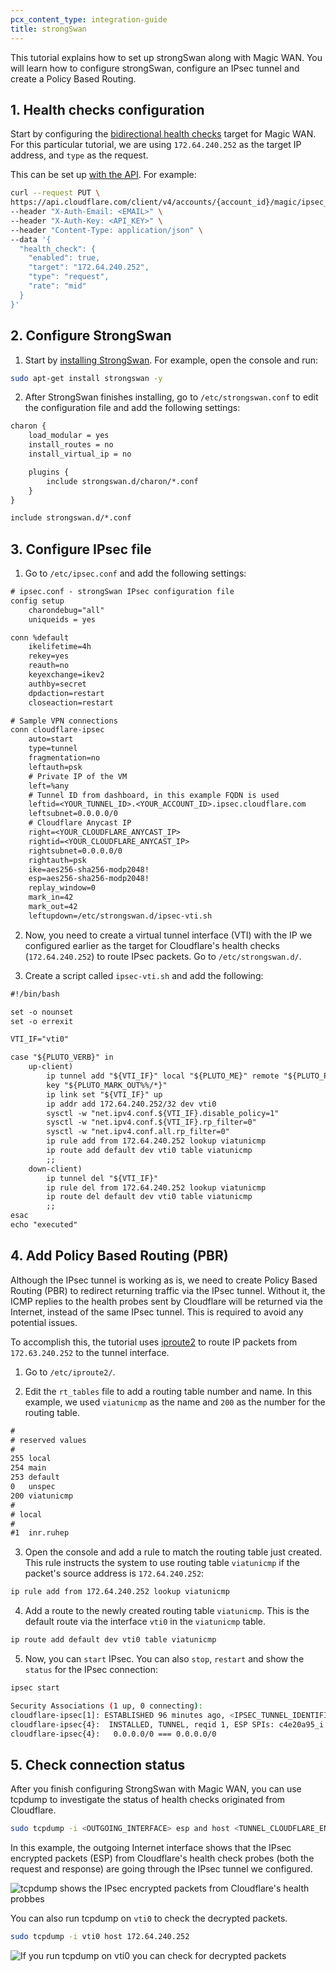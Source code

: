 ```yaml
---
pcx_content_type: integration-guide
title: strongSwan
---
```


This tutorial explains how to set up strongSwan along with Magic WAN. You will learn how to configure strongSwan, configure an IPsec tunnel and create a Policy Based Routing.

## 1. Health checks configuration

Start by configuring the [bidirectional health checks](/magic-wan/configuration/manually/how-to/configure-tunnels/#add-tunnels) target for Magic WAN. For this particular tutorial, we are using `172.64.240.252` as the target IP address, and `type` as the request.

This can be set up [with the API](/api/operations/magic-ipsec-tunnels-update-ipsec-tunnel). For example:

```bash
curl --request PUT \
https://api.cloudflare.com/client/v4/accounts/{account_id}/magic/ipsec_tunnels/{tunnel_id} \
--header "X-Auth-Email: <EMAIL>" \
--header "X-Auth-Key: <API_KEY>" \
--header "Content-Type: application/json" \
--data '{
  "health_check": {
    "enabled": true,
    "target": "172.64.240.252",
    "type": "request",
    "rate": "mid"
  }
}'
```

## 2. Configure StrongSwan

1. Start by [installing StrongSwan](https://docs.strongswan.org/docs/5.9/install/install.html). For example, open the console and run:

```sh
sudo apt-get install strongswan -y
```

2. After StrongSwan finishes installing, go to `/etc/strongswan.conf` to edit the configuration file and add the following settings:

```txt
charon {
    load_modular = yes
    install_routes = no
    install_virtual_ip = no

    plugins {
        include strongswan.d/charon/*.conf
    }
}

include strongswan.d/*.conf
```

## 3. Configure IPsec file

1. Go to `/etc/ipsec.conf` and add the following settings:

```txt
# ipsec.conf - strongSwan IPsec configuration file
config setup
    charondebug="all"
    uniqueids = yes

conn %default
    ikelifetime=4h
    rekey=yes
    reauth=no
    keyexchange=ikev2
    authby=secret
    dpdaction=restart
    closeaction=restart

# Sample VPN connections
conn cloudflare-ipsec
    auto=start
    type=tunnel
    fragmentation=no
    leftauth=psk
    # Private IP of the VM
    left=%any
    # Tunnel ID from dashboard, in this example FQDN is used
    leftid=<YOUR_TUNNEL_ID>.<YOUR_ACCOUNT_ID>.ipsec.cloudflare.com
    leftsubnet=0.0.0.0/0
    # Cloudflare Anycast IP
    right=<YOUR_CLOUDFLARE_ANYCAST_IP>
    rightid=<YOUR_CLOUDFLARE_ANYCAST_IP>
    rightsubnet=0.0.0.0/0
    rightauth=psk
    ike=aes256-sha256-modp2048!
    esp=aes256-sha256-modp2048!
    replay_window=0
    mark_in=42
    mark_out=42
    leftupdown=/etc/strongswan.d/ipsec-vti.sh
```

2. Now, you need to create a virtual tunnel interface (VTI) with the IP we configured earlier as the target for Cloudflare's health checks (`172.64.240.252`) to route IPsec packets. Go to `/etc/strongswan.d/`.

3. Create a script called `ipsec-vti.sh` and add the following:

```txt
#!/bin/bash

set -o nounset
set -o errexit

VTI_IF="vti0"

case "${PLUTO_VERB}" in
    up-client)
        ip tunnel add "${VTI_IF}" local "${PLUTO_ME}" remote "${PLUTO_PEER}" mode vti \
        key "${PLUTO_MARK_OUT%%/*}"
        ip link set "${VTI_IF}" up
        ip addr add 172.64.240.252/32 dev vti0
        sysctl -w "net.ipv4.conf.${VTI_IF}.disable_policy=1"
        sysctl -w "net.ipv4.conf.${VTI_IF}.rp_filter=0"
        sysctl -w "net.ipv4.conf.all.rp_filter=0"
        ip rule add from 172.64.240.252 lookup viatunicmp
        ip route add default dev vti0 table viatunicmp
        ;;
    down-client)
        ip tunnel del "${VTI_IF}"
        ip rule del from 172.64.240.252 lookup viatunicmp
        ip route del default dev vti0 table viatunicmp
        ;;
esac
echo "executed"
```

## 4. Add Policy Based Routing (PBR)

Although the IPsec tunnel is working as is, we need to create Policy Based Routing (PBR) to redirect returning traffic via the IPsec tunnel. Without it, the ICMP replies to the health probes sent by Cloudflare will be returned via the Internet, instead of the same IPsec tunnel. This is required to avoid any potential issues.

To accomplish this, the tutorial uses [iproute2](https://en.wikipedia.org/wiki/Iproute2) to route IP packets from `172.63.240.252` to the tunnel interface.

1. Go to `/etc/iproute2/`.

2. Edit the `rt_tables` file to add a routing table number and name. In this example, we used `viatunicmp` as the name and `200` as the number for the routing table.

```txt
#
# reserved values
#
255 local
254 main
253 default
0   unspec
200 viatunicmp
#
# local
#
#1  inr.ruhep
```

3. Open the console and add a rule to match the routing table just created. This rule instructs the system to use routing table `viatunicmp` if the packet's source address is `172.64.240.252`:

```sh
ip rule add from 172.64.240.252 lookup viatunicmp
```

4. Add a route to the newly created routing table `viatunicmp`. This is the default route via the interface `vti0` in the `viatunicmp` table.

```sh
ip route add default dev vti0 table viatunicmp
```

5. Now, you can `start` IPsec. You can also `stop`, `restart` and show the `status` for the IPsec connection:

```bash
ipsec start
```

```bash output
Security Associations (1 up, 0 connecting):
cloudflare-ipsec[1]: ESTABLISHED 96 minutes ago, <IPSEC_TUNNEL_IDENTIFIER>.ipsec.cloudflare.com]...162.159.67.88[162.159.67.88]
cloudflare-ipsec{4}:  INSTALLED, TUNNEL, reqid 1, ESP SPIs: c4e20a95_i c5373d00_o
cloudflare-ipsec{4}:   0.0.0.0/0 === 0.0.0.0/0
```

## 5. Check connection status

After you finish configuring StrongSwan with Magic WAN, you can use tcpdump to investigate the status of health checks originated from Cloudflare.

```sh
sudo tcpdump -i <OUTGOING_INTERFACE> esp and host <TUNNEL_CLOUDFLARE_ENDPOINT_IP>
```

In this example, the outgoing Internet interface shows that the IPsec encrypted packets (ESP) from Cloudflare's health check probes (both the request and response) are going through the IPsec tunnel we configured.

![tcpdump shows the IPsec encrypted packets from Cloudflare's health probbes](~/assets/images/magic-wan/third-party/strongswan/ipsec.png)

You can also run tcpdump on `vti0` to check the decrypted packets.

```sh
sudo tcpdump -i vti0 host 172.64.240.252
```

![If you run tcpdump on vti0 you can check for decrypted packets](~/assets/images/magic-wan/third-party/strongswan/tcpdump.png)
